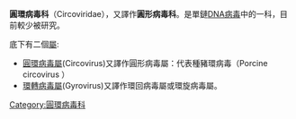 {{Automatic taxobox
| taxon = Circoviridae
| authority = 
}}
'''圓環病毒科'''（Circoviridae），又譯作'''圓形病毒科'''。是單鏈[[DNA病毒|DNA病毒]]中的一科，目前較少被研究。

底下有二個[[屬|屬]]:
*[[圓環病毒屬|圓環病毒屬]](Circovirus)又譯作圓形病毒屬：代表種豬環病毒（Porcine circovirus ）
*[[環轉病毒屬|環轉病毒屬]](Gyrovirus)又譯作環回病毒屬或環旋病毒屬。

{{virus-stub}}
{{taxonbar}}
[[Category:圓環病毒科|Category:圓環病毒科]]
